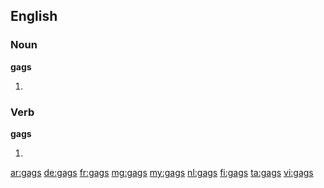 ==English==

===Noun===
'''gags'''

# {{plural of|[[gag]]}}

===Verb===
'''gags'''

# {{third-person singular of|gag}}

[[ar:gags]]
[[de:gags]]
[[fr:gags]]
[[mg:gags]]
[[my:gags]]
[[nl:gags]]
[[fi:gags]]
[[ta:gags]]
[[vi:gags]]